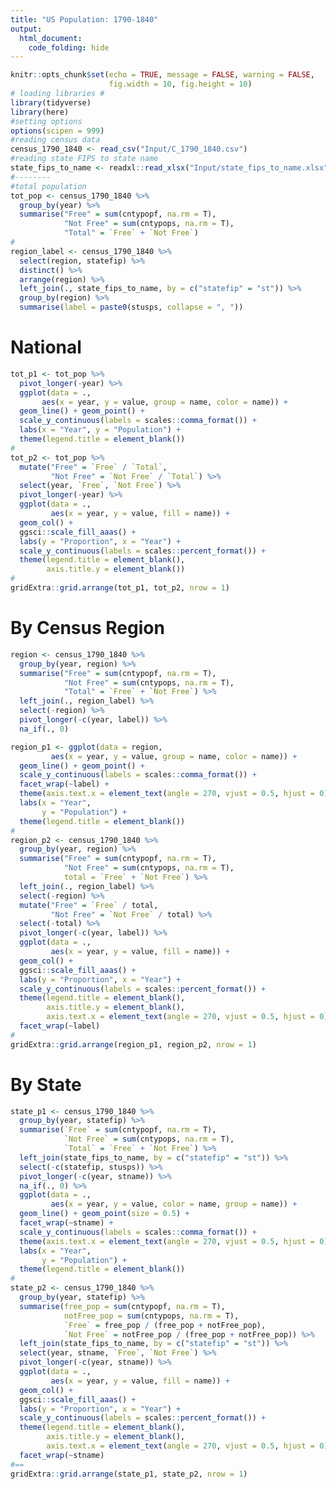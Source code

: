 ```yaml
---
title: "US Population: 1790-1840"
output: 
  html_document:
    code_folding: hide
---
```


```r
knitr::opts_chunk$set(echo = TRUE, message = FALSE, warning = FALSE,
                      fig.width = 10, fig.height = 10)
# loading libraries #
library(tidyverse)
library(here)
#setting options
options(scipen = 999)
#reading census data
census_1790_1840 <- read_csv("Input/C_1790_1840.csv")
#reading state FIPS to state name
state_fips_to_name <- readxl::read_xlsx("Input/state_fips_to_name.xlsx")
#--------
#total population
tot_pop <- census_1790_1840 %>%
  group_by(year) %>%
  summarise("Free" = sum(cntypopf, na.rm = T),
            "Not Free" = sum(cntypops, na.rm = T),
            "Total" = `Free` + `Not Free`)
#
region_label <- census_1790_1840 %>%
  select(region, statefip) %>%
  distinct() %>%
  arrange(region) %>%
  left_join(., state_fips_to_name, by = c("statefip" = "st")) %>%
  group_by(region) %>%
  summarise(label = paste0(stusps, collapse = ", "))
```

# National  

```r
tot_p1 <- tot_pop %>%
  pivot_longer(-year) %>%
  ggplot(data = .,
       aes(x = year, y = value, group = name, color = name)) +
  geom_line() + geom_point() +
  scale_y_continuous(labels = scales::comma_format()) +
  labs(x = "Year", y = "Population") +
  theme(legend.title = element_blank())
#
tot_p2 <- tot_pop %>%
  mutate("Free" = `Free` / `Total`,
         "Not Free" = `Not Free` / `Total`) %>%
  select(year, `Free`, `Not Free`) %>%
  pivot_longer(-year) %>%
  ggplot(data = .,
         aes(x = year, y = value, fill = name)) +
  geom_col() +
  ggsci::scale_fill_aaas() +
  labs(y = "Proportion", x = "Year") +
  scale_y_continuous(labels = scales::percent_format()) +
  theme(legend.title = element_blank(),
        axis.title.y = element_blank())
#
gridExtra::grid.arrange(tot_p1, tot_p2, nrow = 1)
```

# By Census Region  

```r
region <- census_1790_1840 %>%
  group_by(year, region) %>%
  summarise("Free" = sum(cntypopf, na.rm = T),
            "Not Free" = sum(cntypops, na.rm = T),
            "Total" = `Free` + `Not Free`) %>%
  left_join(., region_label) %>%
  select(-region) %>%
  pivot_longer(-c(year, label)) %>%
  na_if(., 0)

region_p1 <- ggplot(data = region,
         aes(x = year, y = value, group = name, color = name)) +
  geom_line() + geom_point() +
  scale_y_continuous(labels = scales::comma_format()) +
  facet_wrap(~label) +
  theme(axis.text.x = element_text(angle = 270, vjust = 0.5, hjust = 0)) +
  labs(x = "Year",
       y = "Population") +
  theme(legend.title = element_blank())
#
region_p2 <- census_1790_1840 %>%
  group_by(year, region) %>%
  summarise("Free" = sum(cntypopf, na.rm = T),
            "Not Free" = sum(cntypops, na.rm = T),
            total = `Free` + `Not Free`) %>%
  left_join(., region_label) %>%
  select(-region) %>%
  mutate("Free" = `Free` / total,
         "Not Free" = `Not Free` / total) %>%
  select(-total) %>%
  pivot_longer(-c(year, label)) %>%
  ggplot(data = .,
         aes(x = year, y = value, fill = name)) +
  geom_col() +
  ggsci::scale_fill_aaas() +
  labs(y = "Proportion", x = "Year") +
  scale_y_continuous(labels = scales::percent_format()) +
  theme(legend.title = element_blank(),
        axis.title.y = element_blank(),
        axis.text.x = element_text(angle = 270, vjust = 0.5, hjust = 0)) +
  facet_wrap(~label)
#
gridExtra::grid.arrange(region_p1, region_p2, nrow = 1)
```


# By State  


```r
state_p1 <- census_1790_1840 %>%
  group_by(year, statefip) %>%
  summarise(`Free` = sum(cntypopf, na.rm = T),
            `Not Free` = sum(cntypops, na.rm = T),
            `Total` = `Free` + `Not Free`) %>%
  left_join(state_fips_to_name, by = c("statefip" = "st")) %>%
  select(-c(statefip, stusps)) %>%
  pivot_longer(-c(year, stname)) %>%
  na_if(., 0) %>%
  ggplot(data = .,
         aes(x = year, y = value, color = name, group = name)) +
  geom_line() + geom_point(size = 0.5) +
  facet_wrap(~stname) +
  scale_y_continuous(labels = scales::comma_format()) +
  theme(axis.text.x = element_text(angle = 270, vjust = 0.5, hjust = 0)) +
  labs(x = "Year",
       y = "Population") +
  theme(legend.title = element_blank())
#
state_p2 <- census_1790_1840 %>%
  group_by(year, statefip) %>%
  summarise(free_pop = sum(cntypopf, na.rm = T),
            notFree_pop = sum(cntypops, na.rm = T),
            `Free` = free_pop / (free_pop + notFree_pop),
            `Not Free` = notFree_pop / (free_pop + notFree_pop)) %>%
  left_join(state_fips_to_name, by = c("statefip" = "st")) %>%
  select(year, stname, `Free`, `Not Free`) %>%
  pivot_longer(-c(year, stname)) %>%
  ggplot(data = .,
         aes(x = year, y = value, fill = name)) +
  geom_col() +
  ggsci::scale_fill_aaas() +
  labs(y = "Proportion", x = "Year") +
  scale_y_continuous(labels = scales::percent_format()) +
  theme(legend.title = element_blank(),
        axis.title.y = element_blank(),
        axis.text.x = element_text(angle = 270, vjust = 0.5, hjust = 0)) +
  facet_wrap(~stname)
#==
gridExtra::grid.arrange(state_p1, state_p2, nrow = 1)
```

